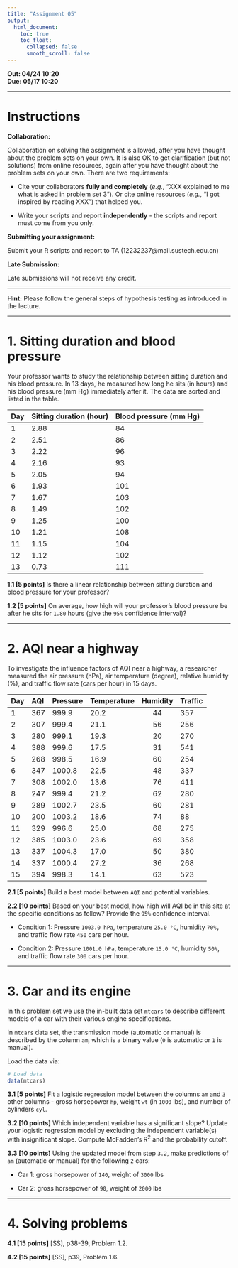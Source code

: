 ---
title: "Assignment 05"
output:
  html_document:
    toc: true
    toc_float:
      collapsed: false
      smooth_scroll: false
---

**Out: 04/24 10:20 **  
**Due: 05/17 10:20 **  

***

# Instructions  

**Collaboration:**  

Collaboration on solving the assignment is allowed, after you have thought about the problem sets on your own. It is also OK to get clarification (but not solutions) from online resources, again after you have thought about the problem sets on your own. There are two requirements: 

* Cite your collaborators **fully and completely** (*e.g.*, "XXX explained to me what is asked in problem set 3"). Or cite online resources (*e.g.*, "I got inspired by reading XXX") that helped you.

* Write your scripts and report **independently** - the scripts and report must come from you only.

**Submitting your assignment:**  

Submit your R scripts and report to TA (12232237@mail.sustech.edu.cn)

**Late Submission:**   

Late submissions will not receive any credit. 

***

**Hint:** Please follow the general steps of hypothesis testing as introduced in the lecture.

***

# 1. Sitting duration and blood pressure

Your professor wants to study the relationship between sitting duration and his blood pressure. In 13 days, he measured how long he sits (in hours) and his blood pressure (mm Hg) immediately after it. The data are sorted and listed in the table.

|Day|Sitting duration (hour)|Blood pressure (mm Hg)|
|:--|:----------------------|:---------------------|
|1	|2.88	                  |84                    |
|2	|2.51	                  |86                    |
|3	|2.22	                  |96                    |
|4	|2.16	                  |93                    |
|5	|2.05	                  |94                    |
|6	|1.93	                  |101                   |
|7	|1.67	                  |103                   |
|8	|1.49	                  |102                   |
|9	|1.25	                  |100                   |
|10	|1.21	                  |108                   |
|11	|1.15	                  |104                   |
|12	|1.12	                  |102                   |
|13	|0.73	                  |111                   |

**1.1 [5 points]** Is there a linear relationship between sitting duration and blood pressure for your professor? 

**1.2 [5 points]** On average, how high will your professor's blood pressure be after he sits for `1.80` hours (give the `95%` confidence interval)?

***

# 2. AQI near a highway

To investigate the influence factors of AQI near a highway, a researcher measured the air pressure (hPa), air temperature (degree), relative humidity (%), and traffic flow rate (cars per hour) in 15 days.

|Day|	AQI |	Pressure|	Temperature |	Humidity | Traffic |
|:--|:----|:--------|:------------|:--------:|---------|
|1	|367	|999.9	  |20.2	        |44	       |357      |
|2	|307	|999.4	  |21.1	        |56	       |256      |
|3	|280	|999.1	  |19.3	        |20	       |270      |
|4	|388	|999.6	  |17.5	        |31	       |541      |
|5	|268	|998.5	  |16.9	        |60	       |254      |
|6	|347	|1000.8	  |22.5	        |48	       |337      |
|7	|308	|1002.0	  |13.6	        |76	       |411      |
|8	|247	|999.4	  |21.2	        |62	       |280      |
|9	|289	|1002.7	  |23.5	        |60	       |281      |
|10	|200	|1003.2	  |18.6	        |74	       |88       |
|11	|329	|996.6	  |25.0	        |68	       |275      |
|12	|385	|1003.0	  |23.6	        |69	       |358      |
|13	|337	|1004.3	  |17.0	        |50	       |380      |
|14	|337	|1000.4	  |27.2	        |36	       |268      |
|15	|394	|998.3	  |14.1	        |63	       |523      |


**2.1 [5 points]** Build a best model between `AQI` and potential variables. 

**2.2 [10 points]** Based on your best model, how high will AQI be in this site at the specific conditions as follow? Provide the `95%` confidence interval.  

*	Condition 1: Pressure `1003.0 hPa`, temperature `25.0 °C`, humidity `70%,` and traffic flow rate `450` cars per hour.  

*	Condition 2: Pressure `1001.0 hPa`, temperature `15.0 °C`, humidity `50%`, and traffic flow rate `300` cars per hour.


***

# 3. Car and its engine 

In this problem set we use the in-built data set `mtcars` to describe different models of a car with their various engine specifications. 

In `mtcars` data set, the transmission mode (automatic or manual) is described by the column `am`, which is a binary value (`0` is automatic or `1` is manual). 

Load the data via:
```{r, eval=F}
# Load data
data(mtcars)
```

**3.1 [5 points]** Fit a logistic regression model between the columns `am` and `3` other columns - gross horsepower `hp`, weight `wt` (in `1000` lbs), and number of cylinders `cyl`.

**3.2 [10 points]**  Which independent variable has a significant slope? Update your logistic regression model by excluding the independent variable(s) with insignificant slope. Compute McFadden’s R^2^ and  the probability cutoff.

**3.3 [10 points]** Using the updated model from step `3.2`, make predictions of `am` (automatic or manual) for the following `2` cars:

+ Car 1: gross horsepower of `140`, weight of `3000` lbs

+ Car 2: gross horsepower of `90`, weight of `2000` lbs

***

# 4. Solving problems

**4.1 [15 points]** [SS], p38-39, Problem 1.2. 

**4.2 [15 points]** [SS], p39, Problem 1.6. 

